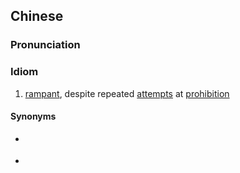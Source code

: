 {{also|屡禁难绝}}
==Chinese==
{{zh-forms|s=屡禁难绝}}

===Pronunciation===
{{zh-pron
|m=lǚjìn-nánjué
|c=leoi5 gam3 naan4 zyut6
|cat=id
}}

===Idiom===
{{zh-idiom}}

# {{lb|zh|literary}} [[rampant]], despite repeated [[attempt]]s at [[prohibition]]
#: {{zh-x|為何 犯罪 行為 會 屢禁難絕？|Why does crime '''go on despite our efforts to crack down on it'''?}}

====Synonyms====
* {{qualifier|colloquial}} {{zh-l|屢禁不止}}
* {{qualifier|formal}} {{zh-l|屢禁難止}}